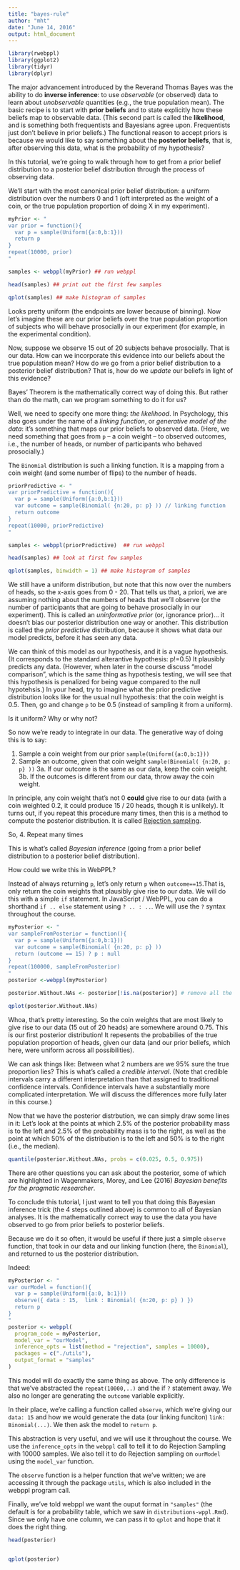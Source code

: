 ```yaml
---
title: "bayes-rule"
author: "mht"
date: "June 14, 2016"
output: html_document
---
```


```r
library(rwebppl)
library(ggplot2)
library(tidyr)
library(dplyr)
```

The major advancement introduced by the Reverand Thomas Bayes was the ability to do **inverse inference**: to use *observable* (or observed) data to learn about *unobservable* quantities (e.g., the true population mean). The basic recipe is to start with **prior beliefs** and to state explicitly how these beliefs map to observable data. (This second part is called the **likelihood**, and is something both frequentists and Bayesians agree upon. Frequentists just don't believe in prior beliefs.) The functional reason to accept priors is because we would like to say something about the **posterior beliefs**, that is, after observing this data, what is the probability of my hypothesis?

In this tutorial, we're going to walk through how to get from a prior belief distribution to a posterior belief distribution through the process of observing data.

We'll start with the most canonical prior belief distribution: a uniform distribution over the numbers 0 and 1 (oft interpreted as the weight of a coin, or the true population proportion of doing X in my experiment).

```r
myPrior <- "
var prior = function(){
  var p = sample(Uniform({a:0,b:1}))
  return p
}
repeat(10000, prior)
"

samples <- webppl(myPrior) ## run webppl

head(samples) ## print out the first few samples

qplot(samples) ## make histogram of samples
```

Looks pretty uniform (the endpoints are lower because of binning). Now let's imagine these are our prior beliefs over the true population proportion of subjects who will behave prosocially in our experiment (for example, in the experimental condition).

Now, suppose we observe 15 out of 20 subjects behave prosocially. That is our data. How can we incorporate this evidence into our beliefs about the true population mean? How do we go from a prior belief distribution to a posterior belief distribution? That is, how do we *update* our beliefs in light of this evidence?

Bayes' Theorem is the mathematically correct way of doing this. But rather than do the math, can we program something to do it for us?

Well, we need to specify one more thing: *the likelihood*. In Psychology, this also goes under the name of a *linking function*, or *generative model of the data*: it's something that maps our prior beliefs to observed data. (Here, we need something that goes from `p` -- a coin weight -- to observed outcomes, i.e., the number of heads, or number of participants who behaved prosocially.)

The `Binomial` distribution is such a linking function. It is a mapping from a coin weight (and some number of flips) to the number of heads.

```r
priorPredictive <- "
var priorPredictive = function(){
  var p = sample(Uniform({a:0,b:1}))
  var outcome = sample(Binomial( {n:20, p: p} )) // linking function
  return outcome
}
repeat(10000, priorPredictive)
"

samples <- webppl(priorPredictive)  ## run webppl

head(samples) ## look at first few samples

qplot(samples, binwidth = 1) ## make histogram of samples
```

We still have a uniform distribution, but note that this now over the numbers of heads, so the x-axis goes from 0 - 20. That tells us that, a priori, we are assuming nothing about the numbers of heads that we'll observe (or the number of participants that are going to behave prosocially in our experiment). This is called an *uninformative prior* (or, ignorance prior)... it doesn't bias our posterior distribution one way or another. This distribution is called the *prior predictive* distribution, because it shows what data our model predicts, before it has seen any data.

We can think of this model as our hypothesis, and it is a vague hypothesis. (It corresponds to the standard alterantive hypothesis: p!=0.5) It plausibly predicts any data. (However, when later in the course discuss "model comparison", which is the same thing as hypothesis testing, we will see that this hypothesis is penalized for being vague compared to the null hypotehsis.) In your head, try to imagine what the prior predictive distribution looks like for the usual null hypothesis: that the coin weight is 0.5. Then, go and change `p` to be 0.5 (instead of sampling it from a uniform).

Is it uniform? Why or why not?

So now we're ready to integrate in our data.
The generative way of doing this is to say: 

1. Sample a coin weight from our prior `sample(Uniform({a:0,b:1}))`
2. Sample an outcome, given that coin weight `sample(Binomial( {n:20, p: p} ))`
3a. If our outcome is the same as our data, keep the coin weight.
3b. If the outcomes is different from our data, throw away the coin weight.

In principle, any coin weight that's not 0 **could** give rise to our data (with a coin weighted 0.2, it could produce 15 / 20 heads, though it is unlikely). It turns out, if you repeat this procedure many times, then this is a method to compute the posterior distribution. It is called [Rejection sampling](https://en.wikipedia.org/wiki/Rejection_sampling).

So,
4. Repeat many times

This is what's called *Bayesian inference* (going from a prior belief distribution to a posterior belief distribution).

How could we write this in WebPPL?

Instead of always returning `p`, let's only return `p` when `outcome==15`.That is, only return the coin weights that plausibly give rise to our data. We will do this with a simple `if` statement. In JavaScript / WebPPL, you can do a shorthand `if .. else` statement using `? .. : .. `. We will use the `?` syntax throughout the course.

```r
myPosterior <- "
var sampleFromPosterior = function(){
  var p = sample(Uniform({a:0,b:1}))
  var outcome = sample(Binomial( {n:20, p: p} ))
  return (outcome == 15) ? p : null 
}
repeat(100000, sampleFromPosterior)
"
posterior <-webppl(myPosterior) 

posterior.Without.NAs <- posterior[!is.na(posterior)] # remove all the NA's

qplot(posterior.Without.NAs)
```

Whoa, that's pretty interesting.  So the coin weights that are most likely to give rise to our data (15 out of 20 heads) are somewhere around 0.75. This is our first posterior distribution! It repesents the probabilies of the true population proportion of heads, given our data (and our prior beliefs, which here, were uniform across all possibilities). 

We can ask things like: Between what 2 numbers are we 95% sure the true proportion lies? This is what's called a *credible interval*. (Note that credible intervals carry a different interpretation than that assigned to traditional confidence intervals. Confidence intervals have a substantially more complicated interpretation. We will discuss the differences more fully later in this course.)

Now that we have the posterior distrbution, we can simply draw some lines in it: Let's look at the points at which 2.5% of the posterior probability mass is to the left and 2.5% of the probability mass is to the right, as well as the point at which 50% of the distribution is to the left and 50% is to the right (i.e., the median).

```r
quantile(posterior.Without.NAs, probs = c(0.025, 0.5, 0.975))
```

There are other questions you can ask about the posterior, some of which are highlighted in Wagenmakers, Morey, and Lee (2016) *Bayesian benefits for the pragmatic researcher*.

To conclude this tutorial, I just want to tell you that doing this Bayesian inference trick (the 4 steps outlined above) is common to all of Bayesian analyses. It is the mathematically correct way to use the data you have observed to go from prior beliefs to posterior beliefs.

Because we do it so often, it would be useful if there just a simple `observe` function, that took in our data and our linking function (here, the `Binomial`), and returned to us the posterior distribution. 

Indeed:

```r
myPosterior <- "
var ourModel = function(){
  var p = sample(Uniform({a:0, b:1}))
  observe({ data : 15,  link : Binomial( {n:20, p: p} ) })
  return p
}
"
posterior <- webppl(
  program_code = myPosterior,
  model_var = "ourModel",
  inference_opts = list(method = "rejection", samples = 10000),
  packages = c("./utils"),
  output_format = "samples"
)
```

This model will do exactly the same thing as above. The only difference is that we've abstracted the `repeat(10000,..)` and the if `?` statement away. We also no longer are generating the `outcome` variable explicitly. 

In their place, we're calling a function called `observe`, which we're giving our `data: 15` and how we would generate the data (our linking funciton) `link: Binomial(...)`. We then ask the model to `return p`.

This abstraction is very useful, and we will use it throughout the course. We use the `inference_opts` in the `webppl` call to tell it to do Rejection Sampling with 10000 samples. We also tell it to do Rejection sampling on `ourModel` using the `model_var` function.

The `observe` function is a helper function that we've written; we are accessing it through the package `utils`, which is also included in the webppl program call. 

Finally, we've told webppl we want the ouput format in `"samples"` (the default is for a probability table, which we saw in `distributions-wppl.Rmd`). Since we only have one column, we can pass it to `qplot` and hope that it does the right thing.

```r
head(posterior)


qplot(posterior)
```
